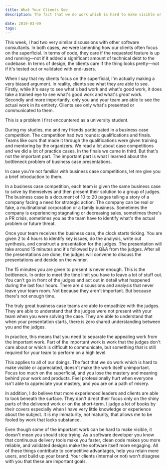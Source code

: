 ```yaml
---
title: What Your Clients See
description: The fact that we do work which is hard to make visible or appreciated, doesn't make the work itself unimportant

date: 2019-03-09
tags:
---
```


This week, I had two very similar discussions with other software consultants. In both cases, we were lamenting how our clients often focus on the superficial. In terms of code, they care if the requested feature is up and running—not if it added a significant amount of technical debt to the codebase. In terms of design, the clients care if the thing looks pretty—not if it's tested out or validated with end-users.

When I say that my clients focus on the superficial, I'm actually making a very biased argument. In reality, clients see what they are able to see. Firstly, while it's easy to see what's bad work and what's good work, it does take a trained eye to see what's good work and what's _great work_. Secondly and more importantly, only you and your team are able to see the actual work in its entirety. Clients see only what's presented or communicated to them.

This is a problem I first encountered as a university student.

During my studies, me and my friends participated in a business case competition. The competition had two rounds: qualifications and finals. Teams like ours that made it through the qualifications were given training and mentoring by the organizers. We read a lot about case competitions and we did a lot of practice cases. In the finals we came in third. But that's not the important part. The important part is what I learned about the bottleneck problem of business case presentations.

In case you're not familiar with business case competitions, let me give you a brief introduction to them.

In a business case competition, each team is given the same business case to solve by themselves and then present their solution to a group of judges. The business case is a document of 10 to 20 pages telling a story of a company facing a need for strategic action. The company can be real or fake, a multinational corporation or a family business. Sometimes the company is experiencing stagnating or decreasing sales, sometimes there's a PR crisis, sometimes you as the team have to identify what's the actual problem or future threat.

Once your team receives the business case, the clock starts ticking. You are given 2 to 4 hours to identify key issues, do the analysis, write out synthesis, and construct a presentation for the judges. The presentation will take around 15 minutes and it's followed by a Q&A from the judges. After all the presentations are done, the judges will convene to discuss the presentations and decide on the winner.

The 15 minutes you are given to present is never enough. This is the bottleneck. In order to meet the time limit you have to leave a lot of stuff out. You can't go in front of the judges and act out in detail what happened during the last four hours. There are discussions and analysis that never leave your team room. Not because they aren't important. But because there's not enough time.

The truly great business case teams are able to empathize with the judges. They are able to understand that the judges were not present with your team when you were solving the case. They are able to understand that when your presentation starts, there is zero shared understanding between you and the judges.

In practice, this means that you need to separate the appealing work from the important work. Part of the important work is work that the judges don't care about or which is difficult to communicate, but something that is still required for your team to perform on a high level.

This applies to all of our doings. The fact that we do work which is hard to make visible or appreciated, doesn't make the work itself unimportant. Focus too much on the superficial, and you lose the mastery and meaning behind your work and products. Feel professionally hurt when everyone isn't able to appreciate your mastery, and you are on a path of misery.

In addition, I do believe that more experienced leaders and clients are able to look beneath the surface. They don't direct their focus only on the shiny parts of the delivered work or on the short-term. I judge a lot of books by their covers especially when I have very little knowledge or experience about the subject. It is my immaturity, not maturity, that allows me to be fooled by work that lacks substance.

Even though some of the important work can be hard to make visible, it doesn't mean you should stop trying. As a software developer you know that continuous delivery tools make you faster, clean code makes you more reliable, and validated designs make the software itself more engaging. All of these things contribute to competitive advantages, help you retain more users, and build up your brand. Your clients (internal or not) won't disagree with you that these are important goals.
